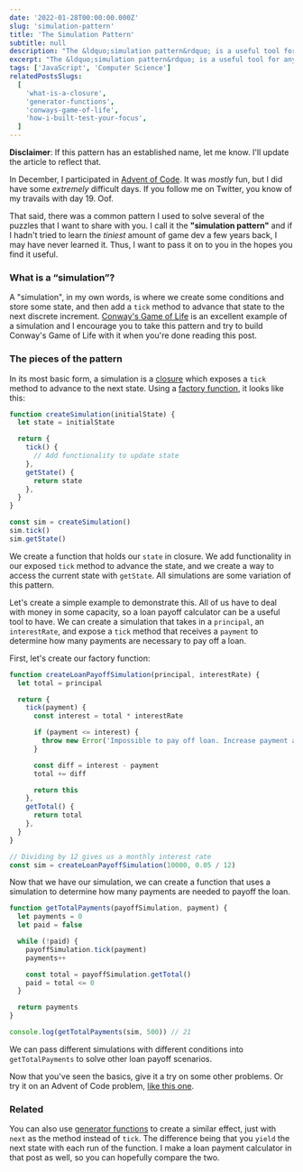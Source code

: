 ```yaml
---
date: '2022-01-28T00:00:00.000Z'
slug: 'simulation-pattern'
title: 'The Simulation Pattern'
subtitle: null
description: "The &ldquo;simulation pattern&rdquo; is a useful tool for anyone's programming repertoire. Let's learn how to use it on almost any state problem that advances by discrete increments."
excerpt: "The &ldquo;simulation pattern&rdquo; is a useful tool for anyone's programming repertoire. Let's learn how to use it on almost any state problem that advances by discrete increments."
tags: ['JavaScript', 'Computer Science']
relatedPostsSlugs:
  [
    'what-is-a-closure',
    'generator-functions',
    'conways-game-of-life',
    'how-i-built-test-your-focus',
  ]
---
```


**Disclaimer**: If this pattern has an established name, let me know. I'll update the article to reflect that.

In December, <Marker content="And some of January..." /> I participated in [Advent of Code](https://adventofcode.com). It was _mostly_ fun, but I did have some _extremely_ difficult days. If you follow me on Twitter, you know of my travails with day 19. Oof.

That said, there was a common pattern I used to solve several of the puzzles that I want to share with you. I call it the **"simulation pattern"** and if I hadn't tried to learn the _tiniest_ amount of game dev a few years back, I may have never learned it. Thus, I want to pass it on to you in the hopes you find it useful.

### What is a &ldquo;simulation&rdquo;?

A "simulation", in my own words, is where we create some conditions and store some state, and then add a `tick` method to advance that state to the next discrete increment. [Conway's Game of Life](https://en.wikipedia.org/wiki/Conway%27s_Game_of_Life) is an excellent example of a simulation and I encourage you to take this pattern and try to build Conway's Game of Life with it when you're done reading this post.

### The pieces of the pattern

In its most basic form, a simulation is a [closure](/what-is-a-closure) which exposes a `tick` method to advance to the next state. Using a [factory function](/what-is-a-factory-function), it looks like this:

```javascript
function createSimulation(initialState) {
  let state = initialState

  return {
    tick() {
      // Add functionality to update state
    },
    getState() {
      return state
    },
  }
}

const sim = createSimulation()
sim.tick()
sim.getState()
```

We create a function that holds our `state` in closure. We add functionality in our exposed `tick` method to advance the state, and we create a way to access the current state with `getState`. All simulations are some variation of this pattern.

Let's create a simple example to demonstrate this. All of us have to deal with money in some capacity, so a loan payoff calculator can be a useful tool to have. We can create a simulation that takes in a `principal`, an `interestRate`, and expose a `tick` method that receives a `payment` to determine how many payments are necessary to pay off a loan.

First, let's create our factory function:

```javascript
function createLoanPayoffSimulation(principal, interestRate) {
  let total = principal

  return {
    tick(payment) {
      const interest = total * interestRate

      if (payment <= interest) {
        throw new Error('Impossible to pay off loan. Increase payment amount.')
      }

      const diff = interest - payment
      total += diff

      return this
    },
    getTotal() {
      return total
    },
  }
}

// Dividing by 12 gives us a monthly interest rate
const sim = createLoanPayoffSimulation(10000, 0.05 / 12)
```

Now that we have our simulation, we can create a function that uses a simulation to determine how many payments are needed to payoff the loan.

```javascript
function getTotalPayments(payoffSimulation, payment) {
  let payments = 0
  let paid = false

  while (!paid) {
    payoffSimulation.tick(payment)
    payments++

    const total = payoffSimulation.getTotal()
    paid = total <= 0
  }

  return payments
}

console.log(getTotalPayments(sim, 500)) // 21
```

We can pass different simulations with different conditions into `getTotalPayments` to solve other loan payoff scenarios.

Now that you've seen the basics, give it a try on some other problems. Or try it on an Advent of Code problem, [like this one](https://adventofcode.com/2021/day/5).

### Related

You can also use [generator functions](/generator-functions) to create a similar effect, just with `next` as the method instead of `tick`. The difference being that you `yield` the next state with each run of the function. I make a loan payment calculator in that post as well, so you can hopefully compare the two.
